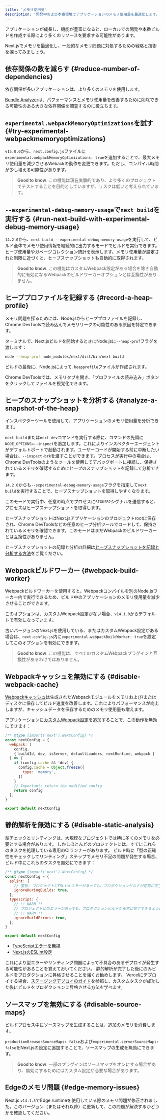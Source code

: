 ```yaml
---
title: 'メモリ使用量'
description: '開発中および本番環境でアプリケーションのメモリ使用量を最適化します。'
---
```


アプリケーションが成長し、機能が豊富になると、ローカルでの開発や本番ビルドを作成する際により多くのリソースを要求する可能性があります。

Next.jsでメモリを最適化し、一般的なメモリ問題に対処するための戦略と技術を探ってみましょう。

## 依存関係の数を減らす {#reduce-number-of-dependencies}

依存関係が多いアプリケーションは、より多くのメモリを使用します。

[Bundle Analyzer](/docs/app/building-your-application/optimizing/package-bundling)は、パフォーマンスとメモリ使用量を改善するために削除できる可能性のある大きな依存関係を調査するのに役立ちます。

## `experimental.webpackMemoryOptimizations`を試す {#try-experimental-webpackmemoryoptimizations}

`v15.0.0`から、`next.config.js`ファイルに`experimental.webpackMemoryOptimizations: true`を追加することで、最大メモリ使用量を減少させるWebackの動作を変更できます。ただし、コンパイル時間が少し増える可能性があります。

> **Good to know**: この機能は現在実験的であり、より多くのプロジェクトでテストすることを目的としていますが、リスクは低いと考えられています。

## `--experimental-debug-memory-usage`で`next build`を実行する {#run-next-build-with-experimental-debug-memory-usage}

`14.2.0`から、`next build --experimental-debug-memory-usage`を実行して、ビルド全体でメモリ使用情報を継続的に出力するモードでビルドを実行できます。ヒープ使用量やガベージコレクション統計を表示します。メモリ使用量が設定された制限に近づくと、ヒープスナップショットも自動的に取得されます。

> **Good to know**: この機能はカスタムWebpack設定がある場合を除き自動的に有効になるWebpackのビルドワーカーオプションとは互換性がありません。

## ヒーププロファイルを記録する {#record-a-heap-profile}

メモリ問題を探るためには、Node.jsからヒーププロファイルを記録し、Chrome DevToolsで読み込んでメモリリークの可能性のある原因を特定できます。

ターミナルで、Next.jsビルドを開始するときにNode.jsに`--heap-prof`フラグを渡します：

```sh
node --heap-prof node_modules/next/dist/bin/next build
```

ビルドの最後に、Node.jsによって`.heapprofile`ファイルが作成されます。

Chrome DevToolsでは、メモリタブを開き、「プロファイルの読み込み」ボタンをクリックしてファイルを視覚化できます。

## ヒープのスナップショットを分析する {#analyze-a-snapshot-of-the-heap}

インスペクターツールを使用して、アプリケーションのメモリ使用量を分析できます。

`next build`または`next dev`コマンドを実行する際に、コマンドの先頭に`NODE_OPTIONS=--inspect`を追加します。これによりインスペクターエージェントがデフォルトポートで起動されます。ユーザーコードが開始する前に中断したい場合は、`--inspect-brk`を渡すことができます。プロセスが実行中の場合は、Chrome DevToolsのようなツールを使用してデバッグポートに接続し、保持されているメモリを確認するためにヒープのスナップショットを記録して分析できます。

`14.2.0`からも`--experimental-debug-memory-usage`フラグを指定して`next build`を実行することで、ヒープスナップショットを取得しやすくなります。

このモードで実行中、任意の時点でプロセスに`SIGUSR2`シグナルを送信すると、プロセスはヒープスナップショットを取得します。

ヒープスナップショットはNext.jsアプリケーションのプロジェクトrootに保存され、Chrome DevToolsなどの任意のヒープ分析ツールでロードして、保持されているメモリを確認できます。このモードはまだWebpackのビルドワーカーとは互換性がありません。

ヒープスナップショットの記録と分析の詳細は[ヒープスナップショットを記録と分析する方法](https://developer.chrome.com/docs/devtools/memory-problems/heap-snapshots)をご覧ください。

## Webpackビルドワーカー {#webpack-build-worker}

Webpackビルドワーカーを使用すると、Webpackコンパイルを別のNode.jsワーカー内で実行できるため、ビルド中のアプリケーションのメモリ使用量を減少させることができます。

このオプションは、カスタムWebpack設定がない場合、`v14.1.0`からデフォルトで有効になっています。

古いバージョンのNext.jsを使用している、またはカスタムWebpack設定がある場合は、`next.config.js`内に`experimental.webpackBuildWorker: true`を設定してこのオプションを有効にできます。

> **Good to know**: この機能は、すべてのカスタムWebpackプラグインと互換性があるわけではありません。

## Webpackキャッシュを無効にする {#disable-webpack-cache}

[Webpackキャッシュ](https://webpack.js.org/configuration/cache/)は生成されたWebpackモジュールをメモリおよび/またはディスクに保存してビルド速度を改善します。これによりパフォーマンスが向上しますが、キャッシュデータを保存するためのメモリ使用量も増えます。

アプリケーションに[カスタムWebpack設定](/docs/app/api-reference/next-config-js/webpack)を追加することで、この動作を無効にできます：

```js title="next.config.mjs"
/** @type {import('next').NextConfig} */
const nextConfig = {
  webpack: (
    config,
    { buildId, dev, isServer, defaultLoaders, nextRuntime, webpack }
  ) => {
    if (config.cache && !dev) {
      config.cache = Object.freeze({
        type: 'memory',
      })
    }
    // Important: return the modified config
    return config
  },
}

export default nextConfig
```

## 静的解析を無効にする {#disable-static-analysis}

型チェックとリンティングは、大規模なプロジェクトでは特に多くのメモリを必要とする場合があります。
しかしほとんどのプロジェクトには、すでにこれらのタスクを処理している専用のCIランナーがあります。
ビルド時に「型の正確性をチェックしてリンティング」ステップでメモリ不足の問題が発生する場合、ビルド中にこれらのタスクを無効にできます：

```js title="next.config.mjs"
/** @type {import('next').NextConfig} */
const nextConfig = {
  eslint: {
    // 警告: プロジェクトにESLintエラーがあっても、プロダクションビルドが正常に完了できるようにします。
    ignoreDuringBuilds: true,
  },
  typescript: {
    // !! WARN !!
    // プロジェクトに型エラーがあっても、プロダクションビルドが正常に完了できるようにします。
    // !! WARN !!
    ignoreBuildErrors: true,
  },
}

export default nextConfig
```

- [TypeScriptエラーを無視](/docs/app/api-reference/config/typescript#disabling-typescript-errors-in-production)
- [Next.jsのESLint設定](https://nextjs.org/docs/canary/pages/api-reference/next-config-js/eslint)

これにより型エラーやリンティング問題によって不具合のあるデプロイが発生する可能性があることを覚えておいてください。
静的解析が完了した後にのみビルドをプロダクションに昇格させることを強くお勧めします。
Vercelにデプロイする場合、[ステージングデプロイのガイド](https://vercel.com/docs/deployments/managing-deployments#staging-and-promoting-a-production-deployment)を参照し、カスタムタスクが成功した後にビルドをプロダクションに昇格させる方法を学べます。

## ソースマップを無効にする {#disable-source-maps}

ビルドプロセス中にソースマップを生成することは、追加のメモリを消費します。

`productionBrowserSourceMaps: false`および`experimental.serverSourceMaps: false`をNext.jsの設定に追加することで、ソースマップの生成を無効にできます。

> **Good to know**: 一部のプラグインはソースマップをオンにする場合があり、無効にするためにはカスタム設定が必要な場合があります。

## Edgeのメモリ問題 {#edge-memory-issues}

Next.js `v14.1.3`でEdge runtimeを使用している際のメモリ問題が修正されました。このバージョン（またはそれ以降）に更新して、この問題が解決するかどうかを確認してください。
